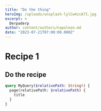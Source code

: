 ```yaml
---
title: "Do the thing"
heroImg: /uploads/unsplash-lylCw4zcA7I.jpg
excerpt: >
  Derpaderp
author: content/authors/napolean.md
date: "2023-07-21T07:00:00.000Z"
---
```


# Recipe 1

## Do the recipe

```graphql
query MyQuery($relativePath: String!) {
  page(relativePath: $relativePath) {
    title
  }
}
```
